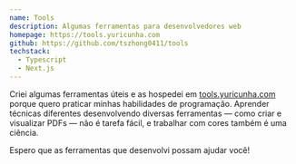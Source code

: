 ```yaml
---
name: Tools
description: Algumas ferramentas para desenvolvedores web
homepage: https://tools.yuricunha.com
github: https://github.com/tszhong0411/tools
techstack:
  - Typescript
  - Next.js
---
```


Criei algumas ferramentas úteis e as hospedei em [tools.yuricunha.com](https://tools.yuricunha.com) porque quero praticar minhas habilidades de programação. Aprender técnicas diferentes desenvolvendo diversas ferramentas — como criar e visualizar PDFs — não é tarefa fácil, e trabalhar com cores também é uma ciência.

Espero que as ferramentas que desenvolvi possam ajudar você!
